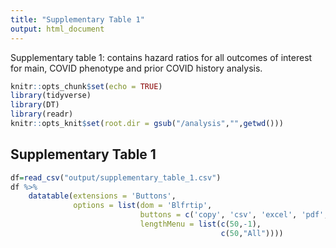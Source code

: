 ```yaml
---
title: "Supplementary Table 1"
output: html_document
---
```

Supplementary table 1: contains hazard ratios for all outcomes of interest for main, COVID phenotype and prior COVID history analysis.

```r
knitr::opts_chunk$set(echo = TRUE)
library(tidyverse)
library(DT)
library(readr)
knitr::opts_knit$set(root.dir = gsub("/analysis","",getwd()))
```

## Supplementary Table 1

```r
df=read_csv("output/supplementary_table_1.csv")
df %>%
    datatable(extensions = 'Buttons',
              options = list(dom = 'Blfrtip',
                             buttons = c('copy', 'csv', 'excel', 'pdf', 'print' ),
                             lengthMenu = list(c(50,-1),
                                               c(50,"All"))))
```


